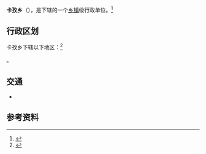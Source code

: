 {{中国乡级行政区|54/23/22/204/000}}

'''卡孜乡'''（{{bo|z=མཁར་རྩེ་|w=}}），是{{PRC admin/fullname|54/23/22/204/000|3}}下辖的一个[[乡镇|乡镇]]级行政单位。<ref>{{PRC admin/ref sgc|{{PRC admin/parent|54/23/22/204/000}}}}</ref>

== 行政区划 ==

卡孜乡下辖以下地区：<ref>{{PRC admin/ref sgc|54/23/22/204/000}}</ref>

{{PRC admin/children|54/23/22/204/000}}。

== 交通 ==
* {{中国国道名|562}}

== 参考资料 ==
{{reflist}}

{{PRC admin/navcat|54/23/22/204/000}}
